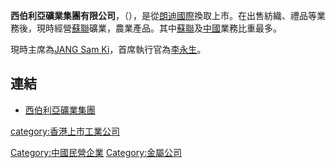 '''西伯利亞礦業集團有限公司'''，（{{sehk|1142}}），是從[[朗迪國際|朗迪國際]]換取上市。在出售紡織、禮品等業務後，現時經營[[蘇聯|蘇聯]]礦業，農業產品。其中[[蘇聯|蘇聯]]及[[中國|中國]]業務比重最多。

現時主席為[[JANG_Sam_Ki|JANG Sam Ki]]，首席執行官為[[李永生|李永生]]。

==連結==
*[https://web.archive.org/web/20110827094654/http://www.ilinkfin.net/siberian_mining/ 西伯利亞礦業集團]

[[Category:中國民營企業|Category:中國民營企業]]
[[category:香港上市工業公司|category:香港上市工業公司]]
[[Category:金屬公司|Category:金屬公司]]